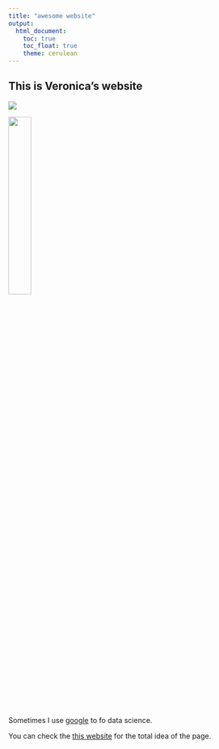 ```yaml
---
title: "awesome website"
output: 
  html_document:
    toc: true
    toc_float: true
    theme: cerulean
---
```



## This is Veronica's website

![](./image/wizoor_0518.jpeg)

<img src="image/wizoor_0518.jpeg" style="width:30%">

Sometimes I use [google](http://www.google.com/) to fo data science.

You can check the [this website](about.html) for the total idea of the page.

